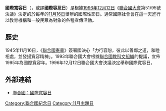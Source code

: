 '''國際寬容日'''（{{lang-en|International Day for Tolerance}}，或譯'''國際容忍日'''）是根據[[1996年|1996年]][[12月12日|12月12日]]《[[聯合國大會|聯合國大會]]第51/95號決議》決定的於每年的[[11月16日|11月16日]]舉辦的國際性節日。通常國際社會會在這一天進行以教育機構和一般民眾為對象的各種宣傳活動。

==歷史==
1945年11月16日，《[[聯合國憲章|聯合國憲章]]》簽署國決心「力行容恕，彼此以善鄰之道，和睦相處，並發揚寬容精神」。1993年聯合國大會根據[[聯合國教科文組織|聯合國教科文組織]]的提議，宣佈1995年為國際寬容年。1996年12月12日聯合國大會決議決定舉辦國際寬容日。

== 外部連結 ==
* [http://www.un.org/zh/events/toleranceday/ 聯合國：國際寬容日]{{Wayback|url=http://www.un.org/zh/events/toleranceday/ |date=20110814162100 }}{{zh-hans}}

[[Category:聯合國紀念日|Category:聯合國紀念日]]
[[Category:11月主題日|Category:11月主題日]]